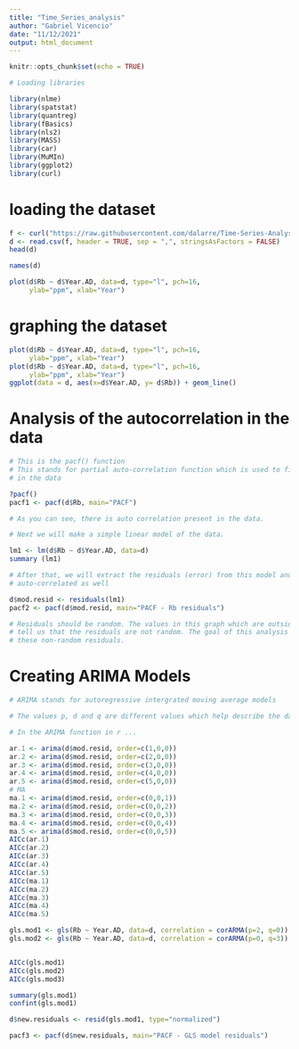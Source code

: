 ```yaml
---
title: "Time_Series_analysis"
author: "Gabriel Vicencio"
date: "11/12/2021"
output: html_document
---
```



```r
knitr::opts_chunk$set(echo = TRUE)
```

```r
# Loading libraries

library(nlme)
library(spatstat)
library(quantreg)
library(fBasics)
library(nls2)
library(MASS)
library(car)
library(MuMIn)
library(ggplot2)
library(curl)
```

# loading the dataset
```r
f <- curl("https://raw.githubusercontent.com/dalarre/Time-Series-Analysis/main/Dataset_R_2.csv")
d <- read.csv(f, header = TRUE, sep = ",", stringsAsFactors = FALSE)
head(d)
```
```r
names(d)
```

```r
plot(d$Rb ~ d$Year.AD, data=d, type="l", pch=16, 
     ylab="ppm", xlab="Year")
```

# graphing the dataset
```r
plot(d$Rb ~ d$Year.AD, data=d, type="l", pch=16, 
     ylab="ppm", xlab="Year")
plot(d$Rb ~ d$Year.AD, data=d, type="l", pch=16, 
     ylab="ppm", xlab="Year")
ggplot(data = d, aes(x=d$Year.AD, y= d$Rb)) + geom_line()
```


# Analysis of the autocorrelation in the data
```r

# This is the pacf() function 
# This stands for partial auto-correlation function which is used to find auto-correlation 
# in the data

?pacf()
pacf1 <- pacf(d$Rb, main="PACF")

# As you can see, there is auto correlation present in the data.

# Next we will make a simple linear model of the data. 

lm1 <- lm(d$Rb ~ d$Year.AD, data=d)
summary (lm1)

# After that, we will extract the residuals (error) from this model and see if this error is 
# auto-correlated as well

d$mod.resid <- residuals(lm1)
pacf2 <- pacf(d$mod.resid, main="PACF - Rb residuals")

# Residuals should be random. The values in this graph which are outside the confidence interval
# tell us that the residuals are not random. The goal of this analysis will be to correct for 
# these non-random residuals. 

```


# Creating ARIMA Models
```r
# ARIMA stands for autoregressive intergrated moving average models

# The values p, d and q are different values which help describe the data we are trying to fit to the ARIMA model. 

# In the ARIMA function in r ...

ar.1 <- arima(d$mod.resid, order=c(1,0,0)) 
ar.2 <- arima(d$mod.resid, order=c(2,0,0))
ar.3 <- arima(d$mod.resid, order=c(3,0,0))
ar.4 <- arima(d$mod.resid, order=c(4,0,0))
ar.5 <- arima(d$mod.resid, order=c(5,0,0))
# MA
ma.1 <- arima(d$mod.resid, order=c(0,0,1)) 
ma.2 <- arima(d$mod.resid, order=c(0,0,2)) 
ma.3 <- arima(d$mod.resid, order=c(0,0,3)) 
ma.4 <- arima(d$mod.resid, order=c(0,0,4)) 
ma.5 <- arima(d$mod.resid, order=c(0,0,5)) 
AICc(ar.1)
AICc(ar.2)
AICc(ar.3)
AICc(ar.4)
AICc(ar.5)
AICc(ma.1)
AICc(ma.2)
AICc(ma.3)
AICc(ma.4)
AICc(ma.5)

gls.mod1 <- gls(Rb ~ Year.AD, data=d, correlation = corARMA(p=2, q=0))
gls.mod2 <- gls(Rb ~ Year.AD, data=d, correlation = corARMA(p=0, q=3))


AICc(gls.mod1)
AICc(gls.mod2)
AICc(gls.mod3)

summary(gls.mod1)
confint(gls.mod1)

d$new.residuals <- resid(gls.mod1, type="normalized")

pacf3 <- pacf(d$new.residuals, main="PACF - GLS model residuals")


```

